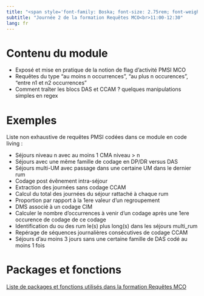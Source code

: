 ```yaml
---
title: "<span style='font-family: Boska; font-size: 2.75rem; font-weight: 800;'>Requêtes PMSI MCO de base (2eme partie)</span>"
subtitle: "Journée 2 de la formation Requêtes MCO<br>11:00-12:30"
lang: fr
---
```



# Contenu du module  

-   Exposé et mise en pratique de la notion de flag d'activité PMSI MCO
-   Requêtes du type "au moins n occurrences", "au plus n occurences", "entre n1 et n2 occurrences"   
-   Comment traîter les blocs DAS et CCAM ? quelques manipulations simples en regex

# Exemples

Liste non exhaustive de requêtes PMSI codées dans ce module en code living :  

-   Séjours niveau n avec au moins 1 CMA niveau > n
-   Séjours avec une même famille de codage en DP/DR versus DAS
-   Séjours multi-UM avec passage dans une certaine UM dans le dernier rum
-   Codage post évênement intra-séjour  
-   Extraction des journées sans codage CCAM
-   Calcul du total des journées du séjour rattaché à chaque rum
-   Proportion par rapport à la 1ere valeur d'un regroupement
-   DMS associé à un codage CIM
-   Calculer le nombre d'occurrences à venir d'un codage après une 1ere occurence de codage de ce codage
-   Identification du ou des rum le(s) plus long(s) dans les séjours multi_rum
-   Repérage de séquences journalières consécutives de codage CCAM   
-   Séjours d'au moins 3 jours sans une certaine famille de DAS codé au moins 1 fois  

# Packages et fonctions

[Liste de packages et fonctions utilisés dans la formation Requêtes MCO](../package_function_mco.qmd)

